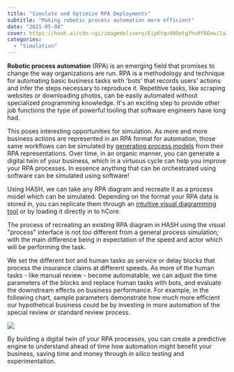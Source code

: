 ```yaml
---
title: "Simulate and Optimize RPA Deployments"
subtitle: "Making robotic process automation more efficient"
date: "2021-05-04"
cover: https://hash.ai/cdn-cgi/imagedelivery/EipKtqu98OotgfhvKf6Eew/2a372bf8-4d00-473e-1a1f-16d537234200/public
categories:
  - "Simulation"
---
```


**Robotic process automation** (RPA) is an emerging field that promises to change the way organizations are run. RPA is a methodology and technique for automating basic business tasks with 'bots' that records users' actions and infer the steps necessary to reproduce it. Repetitive tasks, like scraping websites or downloading photos, can be easily automated without specialized programming knowledge. It's an exciting step to provide other job functions the type of powerful tooling that software engineers have long had.

This poses interesting opportunities for simulation. As more and more business actions are represented in an RPA format for automation, those same workflows can be simulated by [generating process models](https://hash.dev/docs/simulations/create/advanced/designing-with-process-models) from their RPA representations. Over time, in an organic manner, you can generate a digital twin of your business, which in a virtuous cycle can help you improve your RPA processes. In essence anything that can be orchestrated using software can be simulated using software!

Using HASH, we can take any RPA diagram and recreate it as a process model which can be simulated. Depending on the format your RPA data is stored in, you can replicate them through an [intuitive visual diagramming tool](https://hash.ai/glossary/business-process-modeling) or by loading it directly in to hCore.

The process of recreating an existing RPA diagram in HASH using the visual "process" interface is not _too_ different from a general process simulation; with the main difference being in expectation of the speed and actor which will be performing the task.

We set the different bot and human tasks as service or delay blocks that process the insurance claims at different speeds. As more of the human tasks - like manual review - become automatable, we can adjust the time parameters of the blocks and replace human tasks with bots, and evaluate the downstream effects on business performance. For example, in the following chart, sample parameters demonstrate how much more efficient our hypothetical business could be by investing in more automation of the special review or standard review process.

![](https://hash.ai/cdn-cgi/imagedelivery/EipKtqu98OotgfhvKf6Eew/172290d5-9ba1-42a2-ea11-7b4c3aba2000/public)

By building a digital twin of your RPA processes, you can create a predictive engine to understand ahead of time how automation might benefit your business, saving time and money through _in silico_ testing and experimentation.
